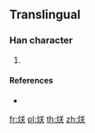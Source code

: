 {{CJK Unified Ideographs character info|{{zh-hanzi}}|name=CJK Unified Ideographs烪|hex=70EA|previous=烩|next=烫}}
==Translingual==

===Han character===
{{Han char|rn=86|rad=火|as=06|sn=10|four=|canj=FTK}}

# {{defn|Han|sort=火06}}

====References====
* {{Han ref|kx=0671.081|hdz=32200.201|uh=70EA|ud=28906}}

[[fr:烪]]
[[pl:烪]]
[[th:烪]]
[[zh:烪]]